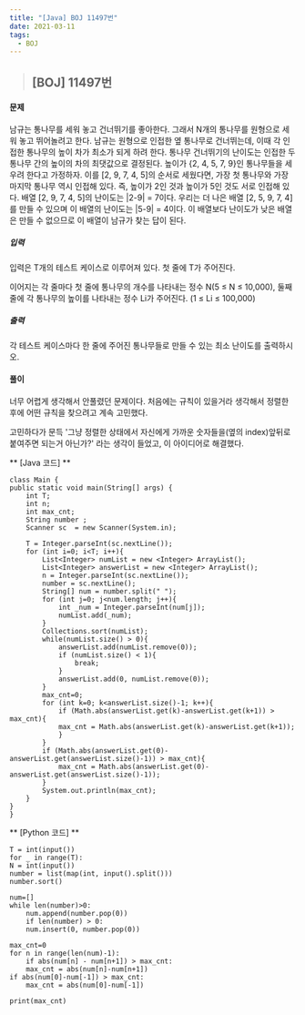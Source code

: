 ```yaml
---
title: "[Java] BOJ 11497번"
date: 2021-03-11
tags:
  - BOJ
---
```


> ## [BOJ] 11497번 

#### 문제
남규는 통나무를 세워 놓고 건너뛰기를 좋아한다. 그래서 N개의 통나무를 원형으로 세워 놓고 뛰어놀려고 한다. 남규는 원형으로 인접한 옆 통나무로 건너뛰는데, 이때 각 인접한 통나무의 높이 차가 최소가 되게 하려 한다.
통나무 건너뛰기의 난이도는 인접한 두 통나무 간의 높이의 차의 최댓값으로 결정된다. 높이가 {2, 4, 5, 7, 9}인 통나무들을 세우려 한다고 가정하자. 이를 [2, 9, 7, 4, 5]의 순서로 세웠다면, 가장 첫 통나무와 가장 마지막 통나무 역시 인접해 있다. 즉, 높이가 2인 것과 높이가 5인 것도 서로 인접해 있다. 배열 [2, 9, 7, 4, 5]의 난이도는 |2-9| = 7이다. 우리는 더 나은 배열 [2, 5, 9, 7, 4]를 만들 수 있으며 이 배열의 난이도는 |5-9| = 4이다. 이 배열보다 난이도가 낮은 배열은 만들 수 없으므로 이 배열이 남규가 찾는 답이 된다.


##### 입력
입력은 T개의 테스트 케이스로 이루어져 있다. 첫 줄에 T가 주어진다.

이어지는 각 줄마다 첫 줄에 통나무의 개수를 나타내는 정수 N(5 ≤ N ≤ 10,000), 둘째 줄에 각 통나무의 높이를 나타내는 정수 Li가 주어진다. (1 ≤ Li ≤ 100,000)
##### 출력
각 테스트 케이스마다 한 줄에 주어진 통나무들로 만들 수 있는 최소 난이도를 출력하시오.

#### **풀이**
너무 어렵게 생각해서 안풀렸던 문제이다.
처음에는 규칙이 있을거라 생각해서 정렬한 후에 어떤 규칙을 찾으려고 계속 고민했다.

고민하다가 문득 '그냥 정렬한 상태에서 자신에게 가까운 숫자들을(옆의 index)앞뒤로 붙여주면 되는거 아닌가?' 라는 생각이 들었고, 이 아이디어로 해결했다.


** [Java 코드] **


    class Main {
    public static void main(String[] args) {
        int T;
        int n;
        int max_cnt;
        String number ;
        Scanner sc  = new Scanner(System.in);

        T = Integer.parseInt(sc.nextLine());
        for (int i=0; i<T; i++){
            List<Integer> numList = new <Integer> ArrayList();
            List<Integer> answerList = new <Integer> ArrayList();
            n = Integer.parseInt(sc.nextLine());
            number = sc.nextLine();
            String[] num = number.split(" ");
            for (int j=0; j<num.length; j++){
                int _num = Integer.parseInt(num[j]);
                numList.add(_num);
            }
            Collections.sort(numList);
            while(numList.size() > 0){
                answerList.add(numList.remove(0));
                if (numList.size() < 1){
                    break;
                }
                answerList.add(0, numList.remove(0));
            }
            max_cnt=0;
            for (int k=0; k<answerList.size()-1; k++){
                if (Math.abs(answerList.get(k)-answerList.get(k+1)) > max_cnt){
                max_cnt = Math.abs(answerList.get(k)-answerList.get(k+1));
                }
            }
            if (Math.abs(answerList.get(0)-answerList.get(answerList.size()-1)) > max_cnt){
                max_cnt = Math.abs(answerList.get(0)-answerList.get(answerList.size()-1));
            }
            System.out.println(max_cnt);
        }
    }
    }


** [Python 코드] **

    T = int(input())
    for _ in range(T):
    N = int(input())
    number = list(map(int, input().split()))
    number.sort()

    num=[]
    while len(number)>0:
        num.append(number.pop(0))
        if len(number) > 0:
        num.insert(0, number.pop(0))

    max_cnt=0
    for n in range(len(num)-1):
        if abs(num[n] - num[n+1]) > max_cnt:
        max_cnt = abs(num[n]-num[n+1])
    if abs(num[0]-num[-1]) > max_cnt:
        max_cnt = abs(num[0]-num[-1])

    print(max_cnt)